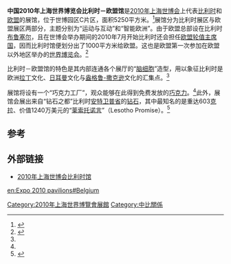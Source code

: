 {{coord|31.1861511|121.4769781|display=title|type:landmark|format=dms}}
{{Infobox building
| building_name       = 2010年上海世博会比利时－欧盟馆
| native_building_name= 
| former_names        =
| alternate_names     =
| image               = Belgium-EU Pavilion of Expo 2010.jpg
| caption             = 
| map_type            = 
| altitude            = 
| building_type       = 
| architectural_style = 
| structural_system   = 
| cost                = 
| ren_cost            =
| location            = [[上海|上海]]世博园区C片区
| address             = 
| client              = 
| owner               = 
| current_tenants     = 
| landlord            = 
| coordinates         = 
| start_date          = 2009年6月
| completion_date     = 2010年1月
| inauguration_date   =
| renovation_date     = 
| demolition_date     = 
| destruction_date    = 
| height              = 
| diameter            = 
| other_dimensions    = 
| floor_count         = 
| floor_area          = 
| main_contractor     = 
| architect           = JV Realys（AOS集团）<br/>Interbuild
| architecture_firm   = 
| structural_engineer = 
| services_engineer   = 
| civil_engineer      = 
| other_designers     = 
| quantity_surveyor   = 
| awards              = 
| ren_architect       =
| ren_firm            =
| ren_str_engineer    = 
| ren_serv_engineer   = 
| ren_civ_engineer    = 
| ren_oth_designers   = 
| ren_qty_surveyor    = 
| ren_awards          = 
| references          = 
}}

'''中国2010年上海世界博览会比利时－欧盟馆'''是[[2010年上海世博会|2010年上海世博会]]上代表[[比利时|比利时]]和[[欧盟|欧盟]]的展馆，位于世博园区C片区，面积5250平方米。<ref>{{cite web|url=http://2010.qq.com/a/20091206/000024.htm|title=上海世博会比利时国家馆|publisher=腾讯世博|accessdate=2010-03-13|archive-date=2009-12-31|archive-url=https://web.archive.org/web/20091231172137/http://2010.qq.com/a/20091206/000024.htm|dead-url=no}}</ref>展馆分为比利时展区与欧盟展区两部分，主题分别为“运动与互动”和“智能欧洲”。由于欧盟总部设在比利时[[布鲁塞尔|布鲁塞尔]]，且在世博会举办期间的2010年7月开始比利时还会担任[[欧盟轮值主席国|欧盟轮值主席国]]，因而比利时馆便划分出了1000平方米给欧盟。这也是欧盟第一次参加在欧盟以外地区举办的[[世界博览会|世界博览会]]。<ref name="qq">{{cite web|url=http://2010.qq.com/a/20090813/000028.htm|title=比利时馆：走在“脑细胞”上 品巧克力赢钻石|publisher=腾讯世博|accessdate=2010-03-13}}</ref>

比利时－欧盟馆的特色是其内部连通各个展厅的“[[脑细胞|脑细胞]]”造型，用以象征比利时是欧洲[[拉丁|拉丁]]文化、[[日耳曼|日耳曼]]文化与[[盎格鲁-撒克逊|盎格鲁-撒克逊]]文化的汇集点。<ref name="qq" />

展馆将设有一个“巧克力工厂”，观众能够在此得到免费发放的[[巧克力|巧克力]]。<ref name="qq" />此外，展馆会展出来自“钻石之都”比利时[[安特卫普省|安特卫普省]]的[[钻石|钻石]]，其中最知名的是重达603[[克拉|克拉]]、价值1240万美元的“[[莱索托诺言|莱索托诺言]]”（Lesotho Promise）。<ref>{{cite web|url=http://2010.qq.com/a/20100225/000087.htm|title=比利时欧盟馆举办珠宝展 千万美元巨钻将现身|publisher=腾讯世博|accessdate=2010-03-13|archive-date=2010-03-03|archive-url=https://web.archive.org/web/20100303034401/http://2010.qq.com/a/20100225/000087.htm|dead-url=no}}</ref>

==参考==
{{reflist}}

==外部链接==
{{Commonscat|Belgium-EU Pavilion of Expo 2010|2010年世博会比利时－欧盟馆}}
* [https://web.archive.org/web/20100412155515/http://shanghaiexpo2010.be/ 2010年上海世博会比利时馆]

{{2010年上海世博会展馆}}
[[Category:2010年上海世界博覽會展館|Category:2010年上海世界博覽會展館]]
[[Category:中比關係|Category:中比關係]]

[[en:Expo_2010_pavilions#Belgium|en:Expo 2010 pavilions#Belgium]]